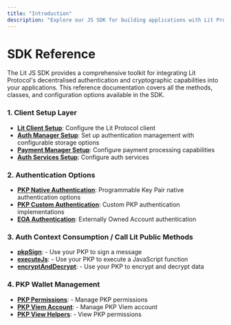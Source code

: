 ```yaml
---
title: "Introduction"
description: "Explore our JS SDK for building applications with Lit Protocol"
---
```


# SDK Reference

The Lit JS SDK provides a comprehensive toolkit for integrating Lit Protocol's decentralised authentication and cryptographic capabilities into your applications. This reference documentation covers all the methods, classes, and configuration options available in the SDK.

### 1. Client Setup Layer

- **[Lit Client Setup](/sdk/getting-started/lit-client)**: Configure the Lit Protocol client
- **[Auth Manager Setup](/sdk/getting-started/auth-manager)**: Set up authentication management with configurable storage options
- **[Payment Manager Setup](/sdk/getting-started/payment-setup)**: Configure payment processing capabilities
- **[Auth Services Setup](/sdk/getting-started/auth-services)**: Configure auth services

### 2. Authentication Options

- **[PKP Native Authentication](/sdk/auth/pkp-native-auth)**: Programmable Key Pair native authentication options
- **[PKP Custom Authentication](/sdk/auth/pkp-custom-auth)**: Custom PKP authentication implementations
- **[EOA Authentication](/sdk/auth/eoa-auth)**: Externally Owned Account authentication

### 3. Auth Context Consumption / Call Lit Public Methods

- **[pkpSign](/sdk/auth-context-consumption/pkp-sign)**: - Use your PKP to sign a message
- **[executeJs](/sdk/auth-context-consumption/execute-js)**: - Use your PKP to execute a JavaScript function
- **[encryptAndDecrypt](/sdk/auth-context-consumption/encrypt-and-decrypt)**: - Use your PKP to encrypt and decrypt data

### 4. PKP Wallet Management

- **[PKP Permissions](/sdk/sdk-reference/lit-client/functions/createLitClient/pkp-permissions)**: - Manage PKP permissions
- **[PKP Viem Account](/sdk/sdk-reference/lit-client/functions/createLitClient/pkp-viem-account)**: - Manage PKP Viem account
- **[PKP View Helpers](/sdk/sdk-reference/lit-client/functions/createLitClient/pkp-view-helpers)**: - View PKP permissions